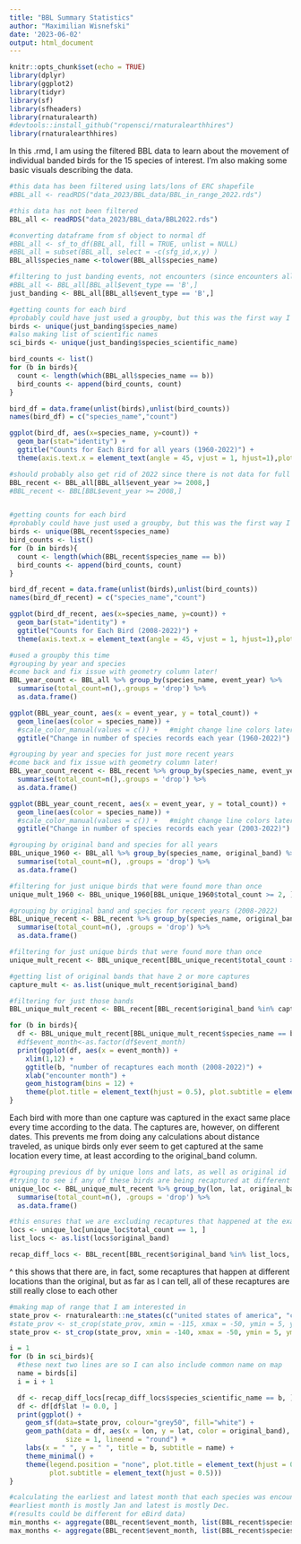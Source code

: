 ```yaml
---
title: "BBL Summary Statistics"
author: "Maximilian Wisnefski"
date: '2023-06-02'
output: html_document
---
```


```r
knitr::opts_chunk$set(echo = TRUE)
library(dplyr)
library(ggplot2)
library(tidyr)
library(sf)
library(sfheaders)
library(rnaturalearth)
#devtools::install_github("ropensci/rnaturalearthhires")
library(rnaturalearthhires)
```

In this .rmd, I am using the filtered BBL data to learn about the movement of individual banded birds for the 15 species of interest. I'm also making some basic visuals describing the data.

```r
#this data has been filtered using lats/lons of ERC shapefile
#BBL_all <- readRDS("data_2023/BBL_data/BBL_in_range_2022.rds")

#this data has not been filtered
BBL_all <- readRDS("data_2023/BBL_data/BBL2022.rds")

#converting dataframe from sf object to normal df
#BBL_all <- sf_to_df(BBL_all, fill = TRUE, unlist = NULL)
#BBL_all = subset(BBL_all, select = -c(sfg_id,x,y) )
BBL_all$species_name <-tolower(BBL_all$species_name)
```


```r
#filtering to just banding events, not encounters (since encounters all overlap with bandings)
#BBL_all <- BBL_all[BBL_all$event_type == 'B',]
just_banding <- BBL_all[BBL_all$event_type == 'B',]
```



```r
#getting counts for each bird
#probably could have just used a groupby, but this was the first way I thought to do it
birds <- unique(just_banding$species_name)
#also making list of scientific names
sci_birds <- unique(just_banding$species_scientific_name)

bird_counts <- list()
for (b in birds){
  count <- length(which(BBL_all$species_name == b))
  bird_counts <- append(bird_counts, count)
}

bird_df = data.frame(unlist(birds),unlist(bird_counts))
names(bird_df) = c("species_name","count")
```

```r
ggplot(bird_df, aes(x=species_name, y=count)) +
  geom_bar(stat="identity") + 
  ggtitle("Counts for Each Bird for all years (1960-2022)") +
  theme(axis.text.x = element_text(angle = 45, vjust = 1, hjust=1),plot.title = element_text(hjust = 0.5))
```

```r
#should probably also get rid of 2022 since there is not data for full year
BBL_recent <- BBL_all[BBL_all$event_year >= 2008,]
#BBL_recent <- BBL[BBL$event_year >= 2008,]


#getting counts for each bird
#probably could have just used a groupby, but this was the first way I thought to do it
birds <- unique(BBL_recent$species_name)
bird_counts <- list()
for (b in birds){
  count <- length(which(BBL_recent$species_name == b))
  bird_counts <- append(bird_counts, count)
}

bird_df_recent = data.frame(unlist(birds),unlist(bird_counts))
names(bird_df_recent) = c("species_name","count")
```


```r
ggplot(bird_df_recent, aes(x=species_name, y=count)) +
  geom_bar(stat="identity") + 
  ggtitle("Counts for Each Bird (2008-2022)") +
  theme(axis.text.x = element_text(angle = 45, vjust = 1, hjust=1),plot.title = element_text(hjust = 0.5))
```


```r
#used a groupby this time
#grouping by year and species
#come back and fix issue with geometry column later!
BBL_year_count <- BBL_all %>% group_by(species_name, event_year) %>% 
  summarise(total_count=n(),.groups = 'drop') %>%
  as.data.frame()
```


```r
ggplot(BBL_year_count, aes(x = event_year, y = total_count)) + 
  geom_line(aes(color = species_name)) + 
  #scale_color_manual(values = c()) +   #might change line colors later  
  ggtitle("Change in number of species records each year (1960-2022)")
```


```r
#grouping by year and species for just more recent years
#come back and fix issue with geometry column later!
BBL_year_count_recent <- BBL_recent %>% group_by(species_name, event_year) %>% 
  summarise(total_count=n(),.groups = 'drop') %>%
  as.data.frame()
```


```r
ggplot(BBL_year_count_recent, aes(x = event_year, y = total_count)) + 
  geom_line(aes(color = species_name)) + 
  #scale_color_manual(values = c()) +   #might change line colors later  
  ggtitle("Change in number of species records each year (2003-2022)")
```


```r
#grouping by original band and species for all years
BBL_unique_1960 <- BBL_all %>% group_by(species_name, original_band) %>% 
  summarise(total_count=n(), .groups = 'drop') %>%
  as.data.frame()

#filtering for just unique birds that were found more than once 
unique_mult_1960 <- BBL_unique_1960[BBL_unique_1960$total_count >= 2, ]
```


```r
#grouping by original band and species for recent years (2008-2022)
BBL_unique_recent <- BBL_recent %>% group_by(species_name, original_band) %>% 
  summarise(total_count=n(), .groups = 'drop') %>%
  as.data.frame()

#filtering for just unique birds that were found more than once 
unique_mult_recent <- BBL_unique_recent[BBL_unique_recent$total_count >= 2, ]

#getting list of original bands that have 2 or more captures
capture_mult <- as.list(unique_mult_recent$original_band)

#filtering for just those bands
BBL_unique_mult_recent <- BBL_recent[BBL_recent$original_band %in% capture_mult, ]
```


```r
for (b in birds){
  df <- BBL_unique_mult_recent[BBL_unique_mult_recent$species_name == b, ]
  #df$event_month<-as.factor(df$event_month)
  print(ggplot(df, aes(x = event_month)) +
    xlim(1,12) +
    ggtitle(b, "number of recaptures each month (2008-2022)") +
    xlab("encounter month") +
    geom_histogram(bins = 12) +
    theme(plot.title = element_text(hjust = 0.5), plot.subtitle = element_text(hjust = 0.5))) 
}
```



Each bird with more than one capture was captured in the exact same place every time according to the data. The captures are, however, on different dates. This prevents me from doing any calculations about distance traveled, as unique birds only ever seem to get captured at the same location every time, at least according to the original_band column. 


```r
#grouping previous df by unique lons and lats, as well as original id
#trying to see if any of these birds are being recaptured at different locations
unique_loc <- BBL_unique_mult_recent %>% group_by(lon, lat, original_band) %>% 
  summarise(total_count=n(), .groups = 'drop') %>%
  as.data.frame()

#this ensures that we are excluding recaptures that happened at the exact same location as the original capture
locs <- unique_loc[unique_loc$total_count == 1, ]
list_locs <- as.list(locs$original_band)

recap_diff_locs <- BBL_recent[BBL_recent$original_band %in% list_locs, ]
```

^ this shows that there are, in fact, some recaptures that happen at different locations than the original, but as far as I can tell, all of these recaptures are still really close to each other


```r
#making map of range that I am interested in
state_prov <- rnaturalearth::ne_states(c("united states of america", "canada", "mexico", "honduras", "el salvador", "guatemala", "costa rica"), returnclass = "sf")
#state_prov <- st_crop(state_prov, xmin = -115, xmax = -50, ymin = 5, ymax = 50)
state_prov <- st_crop(state_prov, xmin = -140, xmax = -50, ymin = 5, ymax = 60)

```


```r
i = 1 
for (b in sci_birds){
  #these next two lines are so I can also include common name on map
  name = birds[i]
  i = i + 1

  df <- recap_diff_locs[recap_diff_locs$species_scientific_name == b, ]
  df <- df[df$lat != 0.0, ] 
  print(ggplot() + 
    geom_sf(data=state_prov, colour="grey50", fill="white") + 
    geom_path(data = df, aes(x = lon, y = lat, color = original_band), 
              size = 1, lineend = "round") +
    labs(x = " ", y = " ", title = b, subtitle = name) +
    theme_minimal() +
    theme(legend.position = "none", plot.title = element_text(hjust = 0.5), 
          plot.subtitle = element_text(hjust = 0.5)))
}

```




```r
#calculating the earliest and latest month that each species was encountered within the ERC range
#earliest month is mostly Jan and latest is mostly Dec. 
#(results could be different for eBird data)
min_months <- aggregate(BBL_recent$event_month, list(BBL_recent$species_scientific_name), FUN = min)
max_months <- aggregate(BBL_recent$event_month, list(BBL_recent$species_scientific_name), FUN = max)
```


